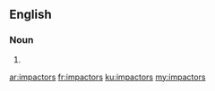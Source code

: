 ==English==

===Noun===
{{head|en}}

# {{plural of|impactor}}

[[ar:impactors]]
[[fr:impactors]]
[[ku:impactors]]
[[my:impactors]]
